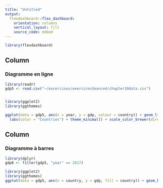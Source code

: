 ```yaml
---
title: "Untitled"
output: 
  flexdashboard::flex_dashboard:
    orientation: columns
    vertical_layout: fill
    source_code: embed
---
```


```r
library(flexdashboard)
```

Column {data-width=500}
-----------------------------------------------------------------------

### Diagramme en ligne

```r
library(readr)
gdp5 <- read.csv("~/excercises/exercicesSeance4/chapter10data.csv")


library(ggplot2)
library(ggthemes)

ggplot(data = gdp5, aes(x = year, y = gdp, colour = country)) + geom_line(linewidth = 1) + geom_point(size = 1) + xlab("Years") + ylab("Gross domestic product") +
  labs(color = "Countries") + theme_minimal() + scale_color_brewer(direction = -1)
```

Column {data-width=500}
-----------------------------------------------------------------------



### Diagramme à barres

```r
library(dplyr)
gdp6 <- filter(gdp5, "year" == 2017)

library(ggplot2)
library(ggthemes)
ggplot(data = gdp5, aes(x = country, y = gdp, fill = country)) + geom_bar(stat = "identity", width = 0.8, position = "dodge") + xlab("") + ylab("Gross domestic product") + labs(fill = "countries") + theme_minimal() + scale_fill_brewer(direction = 1)

```

